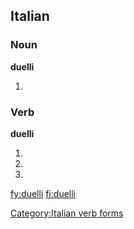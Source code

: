 ==Italian==

===Noun===
'''duelli''' {{m}}

# {{plural of|[[duello]]|lang=Italian}}

===Verb===
'''duelli'''

# {{form of|Second-person [[singular]] [[present tense]]|[[duellare#Italian|duellare]]|lang=Italian}}
# {{form of|[[first-person|First-person]] singular, [[second-person]] singular and [[third-person]] singular [[present subjunctive]]|duellare#Italian|duellare|lang=Italian}}
# {{form of|[[third-person|Third-person]] singular [[imperative]]|duellare#Italian|duellare|lang=Italian}}

[[Category:Italian verb forms]]

[[fy:duelli]]
[[fi:duelli]]